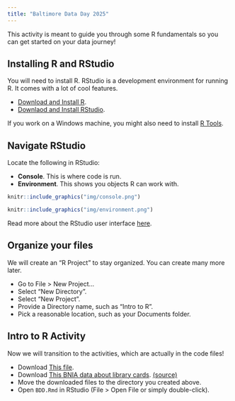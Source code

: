 ```yaml
---
title: "Baltimore Data Day 2025"
---
```


This activity is meant to guide you through some R fundamentals so you can get started on your data journey!

## Installing R and RStudio

You will need to install R. RStudio is a development environment for running R. It comes with a lot of cool features. 

- [Download and Install R](http://cran.us.r-project.org/).
- [Downlaod and Install RStudio](https://posit.co/download/rstudio-desktop/).

If you work on a Windows machine, you might also need to install [R Tools](https://cran.r-project.org/bin/windows/Rtools/). 

## Navigate RStudio

Locate the following in RStudio:

- **Console**. This is where code is run.
- **Environment**. This shows you objects R can work with.

```r
knitr::include_graphics("img/console.png")
```

```r
knitr::include_graphics("img/environment.png")
```

Read more about the RStudio user interface [here](https://docs.posit.co/ide/user/ide/guide/ui/ui-panes.html).

## Organize your files

We will create an "R Project" to stay organized. You can create many more later.

- Go to File > New Project...
- Select "New Directory".
- Select "New Project".
- Provide a Directory name, such as "Intro to R".
- Pick a reasonable location, such as your Documents folder.

## Intro to R Activity

Now we will transition to the activities, which are actually in the code files!

- Download [This file](https://www.avahoffman.com/BDD25/BDD.Rmd).
- Download [This BNIA data about library cards](https://www.avahoffman.com/BDD25/Number_of_Persons_with_Library_Cards_per_1,000_Residents_-_Community_Statistical_Area.csv).  [(source)](https://vital-signs-bniajfi.hub.arcgis.com/datasets/bniajfi::number-of-persons-with-library-cards-per-1000-residents-1/explore?layer=0&location=39.309794%2C-76.594879%2C13.82)
- Move the downloaded files to the directory you created above.
- Open `BDD.Rmd` in RStudio (File > Open File or simply double-click).
